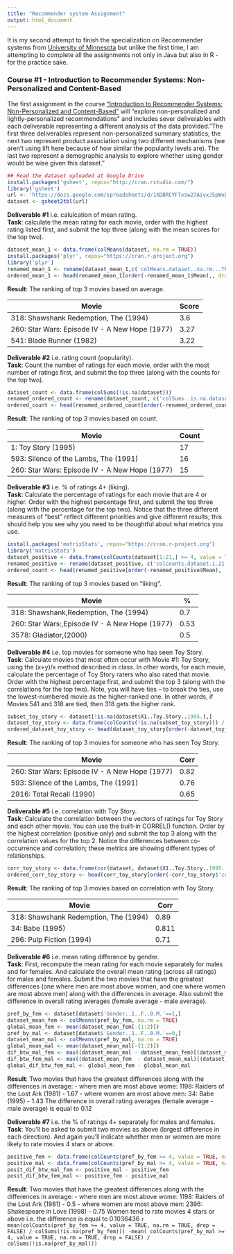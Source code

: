 ```yaml
---
title: "Recommender system Assignment"
output: html_document
---
```


It is my second attempt to finish the specialization 
on Recommender systems from [University of Minnesota](https://www.coursera.org/specializations/recommender-systems) but unlike the first time, I am attempting to complete all the assignments not only in Java but also in R - for the practice sake.

### Course #1 - Introduction to Recommender Systems: Non-Personalized and Content-Based

The first assignment in the course ["Introduction to Recommender Systems: Non-Personalized and Content-Based"](https://www.coursera.org/learn/recommender-systems-introduction) will "explore non-personalized and lightly-personalized recommendations" and includes sever deliverables with each deliverable representing a different analysis of the data provided."The first three deliverables represent non-personalized summary statistics; the next two represent product association using two different mechanisms (we aren't using lift here because of how similar the popularity levels are). The last two represent a demographic analysis to explore whether using gender would be wise given this dataset."
```r
## Read the dataset uploaded at Google Drive
install.packages('gsheet', repos="http://cran.rstudio.com/")
library('gsheet')
url <- 'https://docs.google.com/spreadsheets/d/1XDBRCYFTxsw27AivxJ5pWxDHN0WA6GqSP46PVe2BCQ4/edit?usp=sharing'
dataset <- gsheet2tbl(url)
```

**Deliverable #1** i.e. calulcation of mean rating.  
**Task**: calculate the mean rating for each movie, order with the highest rating listed first, and submit the top three (along with the mean scores for the top two).
```r

dataset_mean_1 <- data.frame(colMeans(dataset, na.rm = TRUE))
install.packages('plyr', repos="https://cran.r-project.org")
library('plyr')
renamed_mean_1 <- rename(dataset_mean_1,c('colMeans.dataset..na.rm...TRUE.'='Mean'))
ordered_mean_1 <- head(renamed_mean_1[order(-renamed_mean_1$Mean),, drop = FALSE], n = 4)
```
**Result**: The ranking of top 3 movies based on average.

| Movie                                          | Score |
|------------------------------------------------|-------|
| 318: Shawshank Redemption, The (1994)          | 3.6   |
| 260: Star Wars: Episode IV - A New Hope (1977) | 3.27  |
| 541: Blade Runner (1982)                       | 3.22  |


**Deliverable #2** i.e. rating count (popularity).  
**Task**: Count the number of ratings for each movie, order with the most number of ratings first, and submit the top three (along with the counts for the top two).
```r
dataset_count <- data.frame(colSums(!is.na(dataset)))
renamed_ordered_count <- rename(dataset_count, c('colSums..is.na.dataset..'='Mean'))
ordered_count <- head(renamed_ordered_count[order(-renamed_ordered_count$Mean), , drop = FALSE], n = 5)
```
**Result**: The ranking of top 3 movies based on count.

| Movie                                          | Count |
|------------------------------------------------|-------|
| 1: Toy Story (1995)                            | 17    |
| 593: Silence of the Lambs, The (1991)          | 16    |
| 260: Star Wars: Episode IV - A New Hope (1977) | 15    |

**Deliverable #3** i.e. % of ratings 4+ (liking).  
**Task**: Calculate the percentage of ratings for each movie that are 4 or higher. Order with the highest percentage first, and submit the top three (along with the percentage for the top two). Notice that the three different measures of "best" reflect different priorities and give different results; this should help you see why you need to be thoughtful about what metrics you use.
```r
install.packages('matrixStats', repos="https://cran.r-project.org")
library('matrixStats')
dataset_positive <- data.frame(colCounts(dataset[1:21,] >= 4, value = TRUE, na.rm = TRUE, drop = FALSE) / colSums(!is.na(dataset)))
renamed_positive <- rename(dataset_positive, c('colCounts.dataset.1.21.......4..value...TRUE..na.rm...TRUE..drop...FALSE..colSums..is.na.dataset..'='Mean'))
ordered_count <- head(renamed_positive[order(-renamed_positive$Mean), , drop = FALSE], n = 4)
```
**Result**: The ranking of top 3 movies based on "liking".

| Movie                                          | %    |
|------------------------------------------------|------|
| 318: Shawshank,Redemption, The (1994)          | 0.7  |
| 260: Star Wars:,Episode IV - A New Hope (1977) | 0.53 |
| 3578: Gladiator,(2000)                         | 0.5  |

**Deliverable #4** i.e. top movies for someone who has seen Toy Story.  
**Task**: Calculate movies that most often occur with Movie #1: Toy Story, using the (x+y)/x method described in class. In other words, for each movie, calculate the percentage of Toy Story raters who also rated that movie. Order with the highest percentage first, and submit the top 3 (along with the correlations for the top two). Note, you will have ties -- to break the ties, use the lowest-numbered movie as the higher-ranked one. In other words, if Movies 541 and 318 are tied, then 318 gets the higher rank.
```r
subset_toy_story <- dataset[!is.na(dataset$X1..Toy.Story..1995.),]
dataset_toy_story <- data.frame(colCounts(!is.na(subset_toy_story))) / NROW(subset(subset_toy_story, select=c("X1..Toy.Story..1995.")))
ordered_dataset_toy_story <- head(dataset_toy_story[order(-dataset_toy_story$'colCounts..is.na.subset_toy_story..'),, drop = FALSE], n = 6)
```
**Result**: The ranking of top 3 movies for someone who has seen Toy Story.

| Movie                                          | Corr |
|------------------------------------------------|------|
| 260: Star Wars: Episode IV - A New Hope (1977) | 0.82 |
| 593: Silence of the Lambs, The (1991)          | 0.76 |
| 2916: Total Recall (1990)                      | 0.65 |

**Deliverable #5** i.e. correlation with Toy Story.  
**Task**: Calculate the correlation between the vectors of ratings for Toy Story and each other movie. You can use the built-in CORREL() function. Order by the highest correlation (positive only) and submit the top 3 along with the correlation values for the top 2. Notice the differences between co-occurrence and correlation; these metrics are showing different types of relationships.
```r
corr_toy_story <- data.frame(cor(dataset, dataset$X1..Toy.Story..1995., use="pairwise.complete.obs"))
ordered_corr_toy_story <- head(corr_toy_story[order(-corr_toy_story$'cor.dataset..dataset.X1..Toy.Story..1995...use....pairwise.complete.obs..'),, drop = FALSE], n = 4)
```
**Result**: The ranking of top 3 movies based on correlation with Toy Story.

| Movie                                 | Corr  |
|---------------------------------------|-------|
| 318: Shawshank Redemption, The (1994) | 0.89  |
| 34: Babe (1995)                       | 0.811 |
| 296: Pulp Fiction (1994)              | 0.71  |

**Deliverable #6** i.e. mean rating difference by gender.  
**Task**: First, recompute the mean rating for each movie separately for males and for females. And calculate the overall mean rating (across all ratings) for males and females. Submit the two movies that have the greatest differences (one where men are most above women, and one where women are most above men) along with the differences in average. Also submit the difference in overall rating averages (female average - male average).
```r
pref_by_fem <- dataset[dataset$'Gender..1..F..0.M.'==1,]
dataset_mean_fem <- colMeans(pref_by_fem, na.rm = TRUE)
global_mean_fem <- mean(dataset_mean_fem[-(1:2)])
pref_by_mal <- dataset[dataset$'Gender..1..F..0.M.'==0,]
dataset_mean_mal <- colMeans(pref_by_mal, na.rm = TRUE)
global_mean_mal <- mean(dataset_mean_mal[-(1:2)])
dif_btw_mal_fem <- max((dataset_mean_mal - dataset_mean_fem)[(dataset_mean_mal - dataset_mean_fem)!=max(dataset_mean_mal - dataset_mean_fem)])
dif_btw_fem_mal <- max((dataset_mean_fem  - dataset_mean_mal)[(dataset_mean_fem  - dataset_mean_mal)!=max(dataset_mean_fem  - dataset_mean_mal)])
global_dif_btw_fem_mal <- global_mean_fem - global_mean_mal
```
**Result**: Two movies that have the greatest differences along with the differences in average:
- where men are most above wome: 1198: Raiders of the Lost Ark (1981) - 1.67
- where women are most above men: 34: Babe (1995) - 1.43
The difference in overall rating averages (female average - male average) is equal to 0.12

**Deliverable #7** i.e. the % of ratings 4+ separately for males and females.  
**Task**: You'll be asked to submit two movies as above (largest difference in each direction). And again you'll indicate whether men or women are more likely to rate movies 4 stars or above.
```r
positive_fem <- data.frame(colCounts(pref_by_fem >= 4, value = TRUE, na.rm = TRUE, drop = FALSE) / colSums(!is.na(pref_by_fem)))
positive_mal <- data.frame(colCounts(pref_by_mal >= 4, value = TRUE, na.rm = TRUE, drop = FALSE) / colSums(!is.na(pref_by_mal)))
posit_dif_btw_mal_fem <- positive_mal - positive_fem
posit_dif_btw_fem_mal <- positive_fem - positive_mal
```
**Result**: Two movies that have the greatest differences along with the differences in average:
- where men are most above wome: 1198: Raiders of the Lost Ark (1981) - 0.5
- where women are most above men: 2396: Shakespeare in Love (1998) - 0.75
Women tend to rate movies 4 stars or above i.e. the difference is equal to 0.1036436 `r mean(colCounts(pref_by_fem >= 4, value = TRUE, na.rm = TRUE, drop = FALSE) / colSums(!is.na(pref_by_fem))) -mean(
colCounts(pref_by_mal >= 4, value = TRUE, na.rm = TRUE, drop = FALSE) / colSums(!is.na(pref_by_mal)))`
